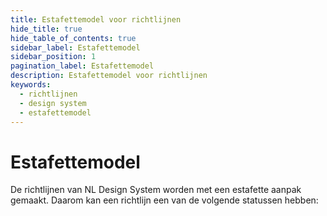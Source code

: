```yaml
---
title: Estafettemodel voor richtlijnen
hide_title: true
hide_table_of_contents: true
sidebar_label: Estafettemodel
sidebar_position: 1
pagination_label: Estafettemodel
description: Estafettemodel voor richtlijnen
keywords:
  - richtlijnen
  - design system
  - estafettemodel
---
```



# Estafettemodel

De richtlijnen van NL Design System worden met een estafette aanpak gemaakt. Daarom kan een richtlijn een van de volgende statussen hebben:

<StatusVisual />
